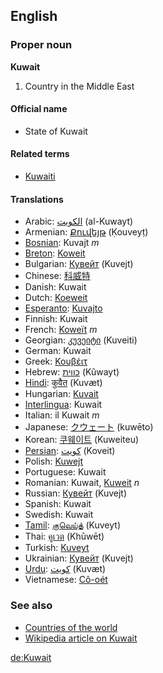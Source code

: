 ==English==
===Proper noun===
'''Kuwait'''

# Country in the Middle East

====Official name====
*State of Kuwait

====Related terms====
*[[Kuwaiti]]

====Translations====
*Arabic: [[الكويت]] (al-Kuwayt)
*Armenian: [[Քուվեյթ]] (Ḳouveyṭ)
*[[Bosnian]]: Kuvajt ''m''
*[[Breton]]: [[Koweit]]
*Bulgarian: [[Кувейт]] (Kuvejt)
*Chinese: [[科威特]]
*Danish: Kuwait
*Dutch: [[Koeweit]]
*[[Esperanto]]: [[Kuvajto]]
*Finnish: Kuwait
*French: [[Koweït]] ''m''
*Georgian: [[კუვეიტი]] (Kuveiti)
*German: Kuwait
*Greek: [[Κουβέιτ]]
*Hebrew: [[כווית]] (Kûwayt)
*[[Hindi]]: [[कुवैत]] (Kuvæt)
*Hungarian: [[Kuvait]]
*[[Interlingua]]: Kuwait
*Italian: il Kuwait ''m''
*Japanese: [[クウェート]] (kuwēto)
*Korean: [[쿠웨이트]] (Kuweiteu)
*[[Persian]]: [[کویت]] (Koveit)
*Polish: [[Kuwejt]]
*Portuguese: Kuwait
*Romanian: Kuwait, [[Kuweit]] ''n''
*Russian: [[Кувейт]] (Kuvejt)
*Spanish: Kuwait
*Swedish: Kuwait
*[[Tamil]]: [[குவெய்த்]] (Kuveyt)
*Thai: [[คูเวต]] (Khūwēt)
*Turkish: [[Kuveyt]]
*Ukrainian: [[Кувейт]] (Kuvejt)
*[[Urdu]]: [[کویت]] (Kuvæt)
*Vietnamese: [[Cô-oét]]

===See also===
*[[Countries of the world]]
*[[w:Kuwait|Wikipedia article on Kuwait]]

[[de:Kuwait]]